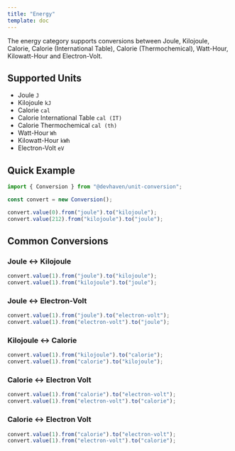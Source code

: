 ```yaml
---
title: "Energy"
template: doc
---
```


The energy category supports conversions between Joule, Kilojoule, Calorie, Calorie (International Table), Calorie (Thermochemical), Watt-Hour, Kilowatt-Hour and Electron-Volt.

## Supported Units

- Joule `J`
- Kilojoule `kJ`
- Calorie `cal`
- Calorie International Table `cal (IT)`
- Calorie Thermochemical `cal (th)`
- Watt-Hour `Wh`
- Kilowatt-Hour `kWh`
- Electron-Volt `eV`

## Quick Example

```ts
import { Conversion } from "@devhaven/unit-conversion";

const convert = new Conversion();

convert.value(0).from("joule").to("kilojoule");      
convert.value(212).from("kilojoule").to("joule");    
```

## Common Conversions

### Joule ↔ Kilojoule
```ts
convert.value(1).from("joule").to("kilojoule");    
convert.value(1).from("kilojoule").to("joule");      
```

### Joule ↔ Electron-Volt
```ts
convert.value(1).from("joule").to("electron-volt");    
convert.value(1).from("electron-volt").to("joule");      
```

### Kilojoule ↔ Calorie
```ts
convert.value(1).from("kilojoule").to("calorie");     
convert.value(1).from("calorie").to("kilojoule");      
```

### Calorie ↔ Electron Volt
```ts
convert.value(1).from("calorie").to("electron-volt");     
convert.value(1).from("electron-volt").to("calorie");      
```

### Calorie ↔ Electron Volt
```ts
convert.value(1).from("calorie").to("electron-volt");     
convert.value(1).from("electron-volt").to("calorie");      
```
